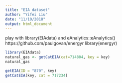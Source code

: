 ```yaml
---
title: "EIA dataset"
author: "Yifei Liu"
date: "11/10/2018"
output: html_document
---
```


play with library(EIAdata) and eAnalytics::eAnalytics() https://github.com/paulgovan/energyr
library(energyr)

```r
library(EIAdata)
natural_gas <- getCatEIA(cat=714804, key = key)
natural_gas

getEIA(ID = "870", key)
getCatEIA(key, cat = 717234)

```

